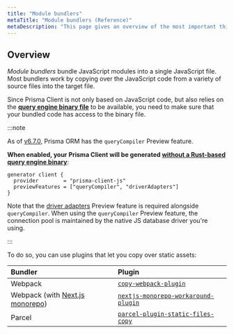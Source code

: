 ```yaml
---
title: "Module bundlers"
metaTitle: "Module bundlers (Reference)"
metaDescription: "This page gives an overview of the most important things to be aware of when using a module bundler to bundle an application that uses Prisma Client."
---
```


## Overview

_Module bundlers_ bundle JavaScript modules into a single JavaScript file. Most bundlers work by copying over the JavaScript code from a variety of source files into the target file.

Since Prisma Client is not only based on JavaScript code, but also relies on the [**query engine binary file**](/orm/more/under-the-hood/engines#the-query-engine-file) to be available, you need to make sure that your bundled code has access to the binary file.

:::note

As of [v6.7.0](https://pris.ly/release/6.7.0), Prisma ORM has the `queryCompiler` Preview feature.

**When enabled, your Prisma Client will be generated [without a Rust-based query engine binary](/orm/prisma-client/setup-and-configuration/no-rust-engine)**:

```prisma
generator client {
  provider        = "prisma-client-js"
  previewFeatures = ["queryCompiler", "driverAdapters"]
}
```

Note that the [driver adapters](/orm/overview/databases/database-drivers#driver-adapters) Preview feature is required alongside `queryCompiler`. When using the `queryCompiler` Preview feature, the connection pool is maintained by the native JS database driver you're using.

:::

To do so, you can use plugins that let you copy over static assets:

| Bundler                                                                                                               | Plugin                                                                                                         |
| :-------------------------------------------------------------------------------------------------------------------- | :------------------------------------------------------------------------------------------------------------- |
| Webpack                                                                                                               | [`copy-webpack-plugin`](https://github.com/webpack-contrib/copy-webpack-plugin#copy-webpack-plugin)            |
| Webpack (with [Next.js monorepo](/orm/more/help-and-troubleshooting/nextjs-help#setting-up-prisma-orm-in-a-monorepo)) | [`nextjs-monorepo-workaround-plugin`](https://www.npmjs.com/package/@prisma/nextjs-monorepo-workaround-plugin) |
| Parcel                                                                                                                | [`parcel-plugin-static-files-copy`](https://github.com/elwin013/parcel-plugin-static-files-copy#readme)        |
